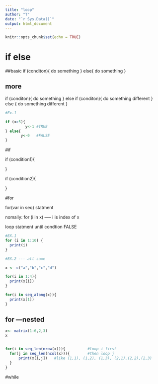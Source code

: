 ```yaml
---
title: "loop"
author: "T"
date: "`r Sys.Data()`"
output: html_document
---
```


```r
knitr::opts_chunk$set(echo = TRUE)
```
# if else

##basic
if (conditon){
   do something
} else{
   do something
}

## more

if (conditon){
   do something
} else if (conditon){
   do something different
} else {
   do something different
}

```r
#Ex.1

if (x>5){
         y<-1 #TRUE
} else{
       y<-0   #FALSE
}

```

#if 

if (condition1){

}

if (condition2){

}

#for

for(var in seq) statment\

nomally: for (i in x) ----- i is index of x

loop statment until condtion FALSE\

```r
#EX.1
for (i in 1:10) {
  print(i)
}

#EX.2 --- all same 

x <- c("a","b","c","d")

for(i in 1:4){
  print(x[i])
}

for(i in seq_along(x)){
  print(x[1])
}

```

## for ---nested
```r

x<- matrix(1:6,2,3)
x


for(i in seq_len(nrow(x))){          #loop i first
  for(j in seq_len(ncol(x))){        #then loop j
      print(x[i,j])   #like (1,1), (1,2), (1,3), (2,1),(2,2),(2,3)  
  }
}

```


#while


```r

```

